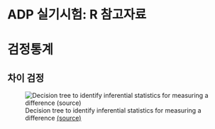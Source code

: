 # ADP 실기시험: R 참고자료



# 검정통계

## 차이 검정

![Decision tree to identify inferential statistics for measuring a difference [(source)](https://www.cjhp-online.ca/index.php/cjhp/article/download/1471/2184?inline=1)](https://www.cjhp-online.ca/index.php/cjhp/article/download/1471/2184/8788)

